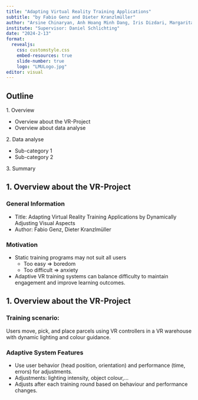 ```yaml
---
title: "Adapting Virtual Reality Training Applications"
subtitle: "by Fabio Genz and Dieter Kranzlmüller"
author: "Arsine Chinaryan, Anh Hoang Minh Dang, Iris Dizdari, Margarita Khachatryan"
institute: "Supervisor: Daniel Schlichting"
date: "2024-2-13"
format: 
  revealjs:
    css: customstyle.css
    embed-resources: true
    slide-number: true
    logo: "LMULogo.jpg"
editor: visual
---
```


## Outline

1\. Overview

-   Overview about the VR-Project
-   Overview about data analyse

2\. Data analyse

-   Sub-category 1
-   Sub-category 2

3\. Summary

## 1. Overview about the VR-Project

### **General Information**

-   Title: Adapting Virtual Reality Training Applications by Dynamically Adjusting Visual Aspects\
-   Author: Fabio Genz, Dieter Kranzlmüller

### **Motivation**

-   Static training programs may not suit all users
    -   Too easy =\> boredom
    -   Too difficult =\> anxiety\
-   Adaptive VR training systems can balance difficulty to maintain engagement and improve learning outcomes.

## 1. Overview about the VR-Project

### **Training scenario:**

Users move, pick, and place parcels using VR controllers in a VR warehouse with dynamic lighting and colour guidance.

### **Adaptive System Features**

-   Use user behavior (head position, orientation) and performance (time, errors) for adjustments.
-   Adjustments: lighting intensity, object colour,...
-   Adjusts after each training round based on behaviour and performance changes.

